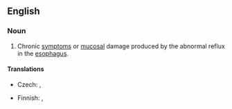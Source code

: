 ==English==
{{wikipedia|Gastroesophageal reflux disease}}

===Noun===
{{en-noun|-|sg=[[gastroesophageal]] [[reflux]]}}

# {{pathology}} Chronic [[symptom]]s or [[mucosal]] damage produced by the abnormal reflux in the [[esophagus]].

====Translations====
{{trans-top|medical condition}}
* Czech: {{t-|cs|gastroezofageální reflux|m}}, {{t-|cs|jícnový reflux|m}}
{{trans-mid}}
* Finnish: {{t-|fi|närästys}}, {{t|fi|refluksi}}
{{trans-bottom}}